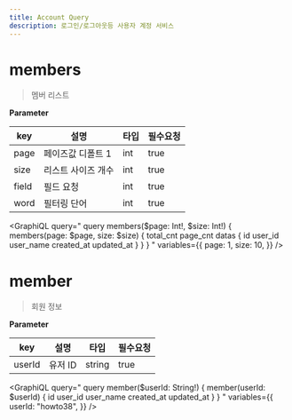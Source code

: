 ```yaml
---
title: Account Query
description: 로그인/로그아웃등 사용자 계정 서비스
---
```



# members 
> 멤버 리스트

**Parameter**

| key | 설명 | 타입 | 필수요청 |
| -------- | -------- | -------- | -------- | 
| page     | 페이즈값 디폴트 1   | int | true |
| size | 리스트 사이즈 개수 | int | true |
| field | 필드 요청 | int | true |
| word | 필터링 단어 | int | true |

<GraphiQL
  query="
    query members($page: Int!, $size: Int!) {
      members(page: $page, size: $size) {
        total_cnt
        page_cnt
        datas {
          id
          user_id
          user_name
          created_at
          updated_at
        }
      }
    }
  "
  variables={{
    page: 1,
    size: 10,
  }}
/>

# member
> 회원 정보

**Parameter**

| key | 설명 | 타입 | 필수요청 |
| -------- | -------- | -------- | -------- | 
| userId     | 유저 ID   | string | true |


<GraphiQL
  query="
    query member($userId: String!) {
      member(userId: $userId) {
        id
        user_id
        user_name
        created_at
        updated_at
      }
    }
  "
  variables={{
    userId: "howto38",
  }}
/>

